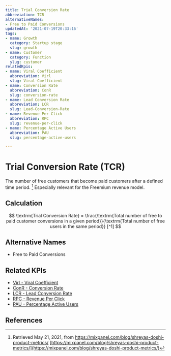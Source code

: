```yaml
---
title: Trial Conversion Rate
abbreviation: TCR
alternativeNames:
- Free to Paid Conversions
updatedAt: '2021-07-19T20:33:16'
tags:
- name: Growth
  category: Startup stage
  slug: growth
- name: Customer
  category: Function
  slug: customer
relatedKpis:
- name: Viral Coefficient
  abbreviation: Virl
  slug: Viral-Coefficient
- name: Conversion Rate
  abbreviation: ConR
  slug: conversion-rate
- name: Lead Conversion Rate
  abbreviation: LCR
  slug: Lead-Conversion-Rate
- name: Revenue Per Click
  abbreviation: RPC
  slug: revenue-per-click
- name: Percentage Active Users
  abbreviation: PAU
  slug: percentage-active-users

---
```


# Trial Conversion Rate (TCR)

The number of free customers that become paid customers after a defined time period. [^1]
Especially relevant for the Freemium revenue model.

## Calculation

$$
\textrm{Trial Conversion Rate} = \frac{\textrm{Total number of free to paid customer conversions in a given period}}{\textrm{Total number of free users in the same period}} [^1]
$$



## Alternative Names

- Free to Paid Conversions

## Related KPIs

- [Virl - Viral Coefficient](/en/kpis/Viral-Coefficient)
- [ConR - Conversion Rate](/en/kpis/conversion-rate)
- [LCR - Lead Conversion Rate](/en/kpis/Lead-Conversion-Rate)
- [RPC - Revenue Per Click](/en/kpis/revenue-per-click)
- [PAU - Percentage Active Users](/en/kpis/percentage-active-users)

## References

[^1]:   Retrieved May 21, 2021, from https://mixpanel.com/blog/shreyas-doshi-product-metrics/ [https://mixpanel.com/blog/shreyas-doshi-product-metrics/](https://mixpanel.com/blog/shreyas-doshi-product-metrics/)
[^2]:   Retrieved May 21, 2021, from https://mixpanel.com/blog/shreyas-doshi-product-metrics/ [https://mixpanel.com/blog/shreyas-doshi-product-metrics/](https://mixpanel.com/blog/shreyas-doshi-product-metrics/)
